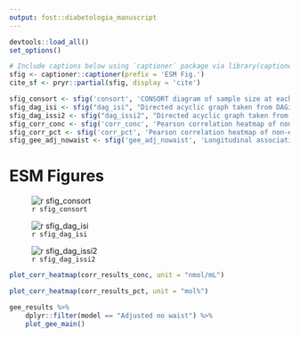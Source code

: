 ```yaml
---
output: fost::diabetologia_manuscript
---
```


```r
devtools::load_all()
set_options()

# Include captions below using `captioner` package via library(captioner)
sfig <- captioner::captioner(prefix = 'ESM Fig.')
cite_sf <- pryr::partial(sfig, display = 'cite')

sfig_consort <- sfig('consort', 'CONSORT diagram of sample size at each examination visit for the main PROMISE cohort in addition of the sample size determination for the present analysis.')
sfig_dag_isi <- sfig("dag_isi", "Directed acyclic graph taken from DAGitty (DAGitty.net) for the potential causal pathway between NEFA and ISI. DAGitty recommended a minimal adjustment of waist, sex, and MET (physical activity).")
sfig_dag_issi2 <- sfig("dag_issi2", "Directed acyclic graph taken from DAGitty (DAGitty.net) for the potential causal pathway between NEFA and ISSI-2. DAGitty recommended a minimal adjustment of waist, ethnicity, and MET (physical activity).")
sfig_corr_conc <- sfig('corr_conc', 'Pearson correlation heatmap of non-esterified fatty acids (*nmol/mL*) and basic PROMISE participant characteristics for the baseline visit (2004-2006). Darkness of the colour indicates the magnitude of the correlation, with orange indicating positive and blue indicating negative correlations.')
sfig_corr_pct <- sfig('corr_pct', 'Pearson correlation heatmap of non-esterified fatty acids (*mol%*) and basic PROMISE participant characteristics for the baseline visit (2004-2006). Darkness of the colour indicates the magnitude of the correlation, with orange indicating positive and blue indicating negative correlations.')
sfig_gee_adj_nowaist <- sfig('gee_adj_nowaist', 'Longitudinal associations of individual non-esterified fatty acids (mol% and nmol/mL) with insulin sensitivity and beta-cell function over the 6 years in the PROMISE cohort. Generalized estimating equation models were fully adjusted, *excluding waist circumference*. X-axis values represent a percent difference in the outcome per SD increase in the fatty acid. P-values were adjusted for the BH false discovery rate, with each increase in dot size and blackness representing a p-value significance of p>0.05, p<0.05, and p<0.01.')
```

# ESM Figures

![`r sfig_consort`](../img/flowDiagramSample.png)

![`r sfig_dag_isi`](../img/dagitty-isi.png)

![`r sfig_dag_issi2`](../img/dagitty-issi2.png)

```r
plot_corr_heatmap(corr_results_conc, unit = "nmol/mL")
```

```r
plot_corr_heatmap(corr_results_pct, unit = "mol%")
```

```r
gee_results %>% 
    dplyr::filter(model == "Adjusted no waist") %>% 
    plot_gee_main()
```


